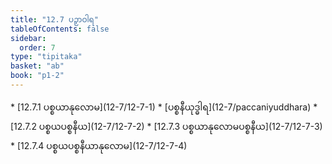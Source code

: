 ```yaml
---
title: "12.7 ပဉှာဝါရ"
tableOfContents: false
sidebar:
  order: 7
type: "tipitaka"
basket: "ab"
book: "p1-2"
---
```



<DynamicBreadcrumb />



<TableOfContents book="p1-2" section="12.7">
* [12.7.1 ပစ္စယာနုလောမ](12-7/12-7-1)
* [ပစ္စနီယုဒ္ဓါရ](12-7/paccaniyuddhara)
* [12.7.2 ပစ္စယပစ္စနီယ](12-7/12-7-2)
* [12.7.3 ပစ္စယာနုလောမပစ္စနီယ](12-7/12-7-3)
* [12.7.4 ပစ္စယပစ္စနီယာနုလောမ](12-7/12-7-4)
</TableOfContents>